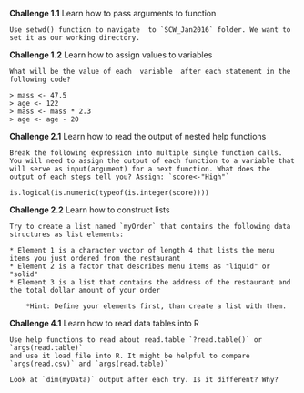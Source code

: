 
**Challenge 1.1**  Learn how to pass arguments to function

```
Use setwd() function to navigate  to `SCW_Jan2016` folder. We want to set it as our working directory.

```

**Challenge 1.2**  Learn how to assign values to variables 

```
What will be the value of each  variable  after each statement in the following code?

> mass <- 47.5
> age <- 122
> mass <- mass * 2.3
> age <- age - 20
```


**Challenge 2.1**  Learn how to read the output of nested help functions

```
Break the following expression into multiple single function calls. You will need to assign the output of each function to a variable that will serve as input(argument) for a next function. What does the output of each steps tell you? Assign: `score<-"High"`

is.logical(is.numeric(typeof(is.integer(score))))
```

**Challenge 2.2**  Learn how to construct lists

```
Try to create a list named `myOrder` that contains the following data structures as list elements:

* Element 1 is a character vector of length 4 that lists the menu items you just ordered from the restaurant
* Element 2 is a factor that describes menu items as "liquid" or "solid"
* Element 3 is a list that contains the address of the restaurant and the total dollar amount of your order

    *Hint: Define your elements first, than create a list with them.
```       

**Challenge 4.1** Learn how to read data tables into R
```
Use help functions to read about read.table `?read.table()` or `args(read.table)`
and use it load file into R. It might be helpful to compare `args(read.csv)` and `args(read.table)`

Look at `dim(myData)` output after each try. Is it different? Why?
```        